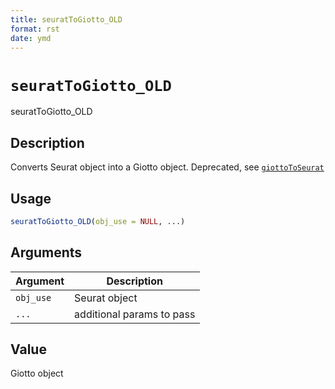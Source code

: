 ```yaml
--- 
title: seuratToGiotto_OLD 
format: rst 
date: ymd 
--- 
```

# `seuratToGiotto_OLD`

seuratToGiotto_OLD


## Description

Converts Seurat object into a Giotto object. Deprecated, see [`giottoToSeurat`](#giottotoseurat)


## Usage

```r
seuratToGiotto_OLD(obj_use = NULL, ...)
```


## Arguments

Argument      |Description
------------- |----------------
`obj_use`     |     Seurat object
`...`     |     additional params to pass


## Value

Giotto object


